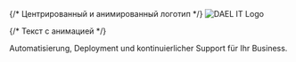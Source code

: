 <div className="bg-gradient-to-br from-blue-50 to-white py-20 px-4 text-center rounded-2xl shadow-lg">
  {/* Центрированный и анимированный логотип */}
  <img
  src="/DAEL_Logo.png"
  alt="DAEL IT Logo"
  className="block mx-auto mb-8 w-24 sm:w-32 md:w-40 lg:w-48 xl:w-56 h-auto object-contain"
/>


  {/* Текст с анимацией */}
  <p className="text-xl text-gray-700 opacity-0 animate-fade-in delay-200">
    Automatisierung, Deployment und kontinuierlicher Support für Ihr Business.
  </p>
</div>
